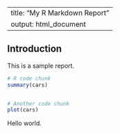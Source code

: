 


---
title: "My R Markdown Report"
output: html_document
---

## Introduction

This is a sample report.

```r
# R code chunk
summary(cars)


# Another code chunk
plot(cars)
```
Hello world.


